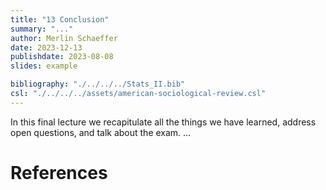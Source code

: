 ```yaml
---
title: "13 Conclusion"
summary: "..."
author: Merlin Schaeffer
date: 2023-12-13
publishdate: 2023-08-08
slides: example

bibliography: "./../../../Stats_II.bib"
csl: "./../../../assets/american-sociological-review.csl"
---
```


<!-- Lecture slides: [**Lecture 7**](/Lectures/4-RCT/4-RCT.html). -->

<!-- Reading: **@angrist_mastering_2014[Ch. 4 Regression discontinuity Designs]**. -->

<!-- ![](https://cdn.searchenginejournal.com/wp-content/uploads/2022/01/google-ads-experiments-61eeb097d573d-sej.png) -->


In this final lecture we recapitulate all the things we have learned, address open questions, and talk about the exam.
...

# References
